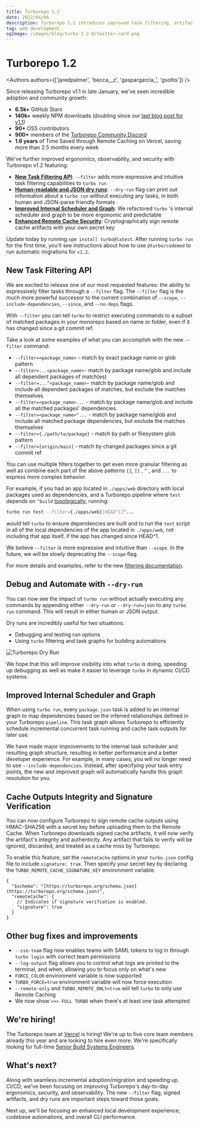 ```yaml
---
title: Turborepo 1.2
date: 2022/04/06
description: Turborepo 1.2 introduces improved task filtering, artifact signing and integrity, human-readable and JSON dry runs, and more!
tag: web development
ogImage: /images/blog/turbo-1-2-0/twitter-card.png
---
```


# Turborepo 1.2


<Authors authors={['jaredpalmer', 'becca__z', 'gaspargarcia_', 'gsoltis']} />

Since releasing Turborepo v1.1 in late January, we've seen incredible adoption and community growth:

- **6.5k+** GitHub Stars
- **140k+** weekly NPM downloads (doubling since our [last blog post for v1.1](/blog/turbo-1-1-0))
- **90+** OSS contributors
- **900+** members of the [Turborepo Community Discord](https://turborepo.org/discord)
- **1.6 years** of Time Saved through Remote Caching on Vercel, saving more than 2.5 months every week

We've further improved ergonomics, observability, and security with Turborepo v1.2 featuring:

- [**New Task Filtering API**](#new-task-filtering-api): `--filter` adds more expressive and intuitive task filtering capabilities to `turbo run`
- [**Human-readable and JSON dry runs**](#debug-and-automate-with---dry-run): `--dry-run` flag can print out information about a `turbo run` without executing any tasks, in both human and JSON-parse friendly formats
- [**Improved Internal Scheduler and Graph**](#improved-internal-scheduler-and-graph): We refactored `turbo` 's internal scheduler and graph to be more ergonomic and predictable
- [**Enhanced Remote Cache Security**](#cache-outputs-integrity-and-signature-verification): Cryptographically sign remote cache artifacts with your own secret key

Update today by running `npm install turbo@latest`. After running `turbo run` for the first time, you'll see instructions about how to use `@turbo/codemod` to run automatic migrations for `v1.2`.

## New Task Filtering API

We are excited to release one of our most requested features: the ability to expressively filter tasks through a `--filter` flag. The `--filter` flag is the much more powerful successor to the current combination of `--scope`, `--include-dependencies`, `--since`, and `--no-deps` flags. 

With `--filter` you can tell `turbo` to restrict executing commands to a subset of matched packages in your monorepo based on name or folder, even if it has changed since a git commit ref.

Take a look at some examples of what you can accomplish with the new `--filter` command:

- `--filter=<package_name>` - match by exact package name or glob pattern
- `--filter=...<package_name>`- match by package name/glob and include all dependent packages of match(es)
- `--filter=...^<package_name>`- match by package name/glob and include all dependent packages of matches, but exclude the matches themselves
- `--filter=<package_name>...` - match by package name/glob and include all the matched packages' dependencies
- `--filter=<package_name>^...` - match by package name/glob and include all matched package dependencies, but exclude the matches themselves
- `--filter={./path/to/package}` - match by path or filesystem glob pattern
- `--filter=[origin/main]` - match by changed packages since a git commit ref

You can use multiple filters together to get even more granular filtering as well as combine each part of the above patterns `{}`, `[]` , `^` , and `...` to express more complex behavior.

For example, if you had an app located in `./apps/web` directory with local packages used as dependencies, and a Turborepo pipeline where `test` depends on `^build` [topologically](https://turborepo.org/docs/glossary#topological-order), running:

```sh
turbo run test --filter={./apps/web}[HEAD^1]^...
```

would tell `turbo` to ensure dependencies are built and to run the `test` script in all of the local dependencies of the app located in `./apps/web`, not including that app itself, if the app has changed since HEAD^1.

We believe `--filter` is more expressive and intuitive than `--scope`. In the future, we will be slowly deprecating the `--scope` flag.

For more details and examples, refer to the new [filtering documentation](/docs/features/filter).

## Debug and Automate with `--dry-run`

You can now see the impact of `turbo run` without actually executing any commands by appending either `--dry-run` or `--dry-run=json` to any `turbo run` command. This will result in either human or JSON output.

Dry runs are incredibly useful for two situations:

- Debugging and testing run options
- Using `turbo` filtering and task graphs for building automations

![Turborepo Dry Run](/images/blog/turbo-1-2-0/turbo-dry-run.png)

We hope that this will improve visibility into what `turbo` is doing, speeding up debugging as well as make it easier to leverage `turbo` in dynamic CI/CD systems.

## Improved Internal Scheduler and Graph

When using `turbo run`, every `package.json` task is added to an internal graph to map dependencies based on the inferred relationships defined in your Turborepo `pipeline`. This task graph allows Turborepo to efficiently schedule incremental concurrent task running and cache task outputs for later use.

We have made major improvements to the internal task scheduler and resulting graph structure, resulting in better performance and a better developer experience. For example, in many cases, you will no longer need to use `--include-dependencies`. Instead, after specifying your task entry points, the new and improved graph will automatically handle this graph resolution for you.

## Cache Outputs Integrity and Signature Verification

You can now configure Turborepo to sign remote cache outputs using HMAC-SHA256 with a secret key before uploading them to the Remote Cache. When Turborepo downloads signed cache artifacts, it will now verify the artifact's integrity and authenticity. Any artifact that fails to verify will be ignored, discarded, and treated as a cache miss by Turborepo.

To enable this feature, set the `remoteCache` options in your `turbo.json` config file to include `signature: true`. Then specify your secret key by declaring the `TURBO_REMOTE_CACHE_SIGNATURE_KEY` environment variable.

```jsonc
{
  "$schema": "[https://turborepo.org/schema.json](https://turborepo.org/schema.json)",
  "remoteCache": {
    // Indicates if signature verifcation is enabled.
    "signature": true
  }
}
```

## Other bug fixes and improvements

- `--sso-team` flag now enables teams with SAML tokens to log in through `turbo login` with correct team permissions
- `--log-output` flag allows you to control what logs are printed to the terminal, and when, allowing you to focus only on what's new
- `FORCE_COLOR` environment variable is now supported
- `TURBO_FORCE=true` environment variable will now force execution
- `--remote-only` and `TURBO_REMOTE_ONLY=true` will tell `turbo` to only use Remote Caching
- We now show `>>> FULL TURBO` when there's at least one task attempted

## We're hiring!

The Turborepo team at [Vercel](https://vercel.com) is hiring! We're up to five core team members already this year and are looking to hire even more. We're specifically looking for full-time [Senior Build Systems Engineers](https://vercel.com/careers/senior-build-systems-engineer-turborepo-us-4383106004).

## What's next?

Along with seamless incremental adoption/migration and speeding up CI/CD, we've been focusing on improving Turborepo's day-to-day ergonomics, security, and observability. The new `--filter` flag, signed artifacts, and dry runs are important steps toward those goals.

Next up, we'll be focusing an enhanced local development experience, codebase automations, and overall CLI performance.
